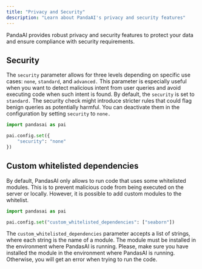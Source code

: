 ```yaml
---
title: "Privacy and Security"
description: "Learn about PandaAI's privacy and security features"
---
```


PandaAI provides robust privacy and security features to protect your data and ensure compliance with security requirements.

## Security

The `security` parameter allows for three levels depending on specific use cases: `none`, `standard`, and `advanced.`
This parameter is especially useful when you want to detect malicious intent from user queries and avoid executing code when such intent is found. 
By default, the `security` is set to `standard.` 
The security check might introduce stricter rules that could flag benign queries as potentially harmful. 
You can deactivate them in the configuration by setting `security` to `none.`

```python
import pandasai as pai

pai.config.set({
    "security": "none"
})
```

## Custom whitelisted dependencies
By default, PandasAI only allows to run code that uses some whitelisted modules. 
This is to prevent malicious code from being executed on the server or locally. 
However, it is possible to add custom modules to the whitelist. 

```python
import pandasai as pai

pai.config.set("custom_whitelisted_dependencies": ["seaborn"])
```

The `custom_whitelisted_dependencies` parameter accepts a list of strings, where each string is the name of a module. The module must be installed in the environment where PandasAI is running.
Please, make sure you have installed the module in the environment where PandasAI is running. Otherwise, you will get an error when trying to run the code.